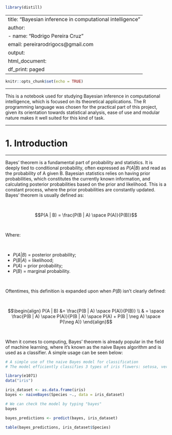 ```r
library(distill)
```

---
title: "Bayesian inference in computational intelligence"
author: 
  - name: "Rodrigo Pereira Cruz"
    email: pereirarodrigocs@gmail.com
output:
  html_document:
    df_print: paged
---

```r
knitr::opts_chunk$set(echo = TRUE)
```

---

This is a notebook used for studying Bayesian inference in computational intelligence, which is focused on its theoretical applications. The R programming language was chosen for the practical part of this project, given its orientation towards statistical analysis, ease of use and modular nature makes it well suited for this kind of task.  

---

# 1. Introduction

***

Bayes' theorem is a fundamental part of probability and statistics. It is deeply tied to conditional probability, often expressed as $P(A | B)$ and read as the probability of A given B. Bayesian statistics relies on having prior probabilities, which constitutes the currently known information, and calculating posterior probabilities based on the prior and likelihood. This is a constant process, where the prior probabilities are constantly updated. Bayes' theorem is usually defined as:

<br>

$$P(A | B) = \frac{P(B | A) \space P(A)}{P(B)}$$

<br>

Where:

<br>

* $P(A | B)$ = posterior probability;
* $P(B | A)$ = likelihood;
* $P(A)$ = prior probability;
* $P(B)$ = marginal probability.

<br>

Oftentimes, this definition is expanded upon when $P(B)$ isn't clearly defined:

<br>

$$\begin{align}
    P(A | B) &= \frac{P(B | A) \space P(A)}{P(B)} \\
             & = \space \frac{P(B | A) \space P(A)}{P(B | A) \space P(A) + P(B | \neg A) \space P(\neg A)}
\end{align}$$

<br>

When it comes to computing, Bayes' theorem is already popular in the field of machine learning, where it's known as the naive Bayes algorithm and is used as a classifier. A simple usage can be seen below:

```r

# A simple use of the naive Bayes model for classification
# The model efficiently classifies 3 types of iris flowers: setosa, versicolor and virginica

library(e1071)
data("iris")

iris_dataset <- as.data.frame(iris)
bayes <- naiveBayes(Species ~., data = iris_dataset)

# We can check the model by typing "bayes"
bayes

bayes_predictions <- predict(bayes, iris_dataset)

table(bayes_predictions, iris_dataset$Species)
```
